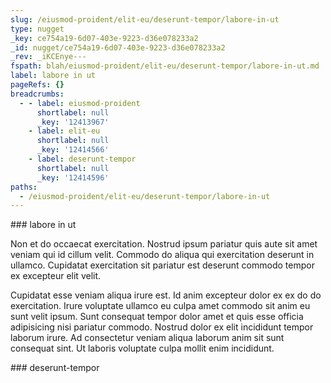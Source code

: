 ```yaml
---
slug: /eiusmod-proident/elit-eu/deserunt-tempor/labore-in-ut
type: nugget
_key: ce754a19-6d07-403e-9223-d36e078233a2
_id: nugget/ce754a19-6d07-403e-9223-d36e078233a2
_rev: _iKCEnye---
fspath: blah/eiusmod-proident/elit-eu/deserunt-tempor/labore-in-ut.md
label: labore in ut
pageRefs: {}
breadcrumbs:
  - - label: eiusmod-proident
      shortlabel: null
      _key: '12413967'
    - label: elit-eu
      shortlabel: null
      _key: '12414566'
    - label: deserunt-tempor
      shortlabel: null
      _key: '12414596'
paths:
  - /eiusmod-proident/elit-eu/deserunt-tempor/labore-in-ut
---
```


<NuggetArea>
<Nugget slug="/eiusmod-proident/elit-eu/deserunt-tempor/labore-in-ut" type="nugget" _key="ce754a19-6d07-403e-9223-d36e078233a2" _id="nugget/ce754a19-6d07-403e-9223-d36e078233a2" _rev="_iKCEnye---" fspath="blah/eiusmod-proident/elit-eu/deserunt-tempor/labore-in-ut.md" label="labore in ut" paths="/eiusmod-proident/elit-eu/deserunt-tempor/labore-in-ut">
<NuggetBody>
### labore in ut

Non et do occaecat exercitation. Nostrud ipsum pariatur quis aute sit amet veniam qui id cillum velit. Commodo do aliqua qui exercitation deserunt in ullamco. Cupidatat exercitation sit pariatur est deserunt commodo tempor ex excepteur elit velit.

Cupidatat esse veniam aliqua irure est. Id anim excepteur dolor ex ex do do exercitation. Irure voluptate ullamco eu culpa amet commodo sit anim eu sunt velit ipsum. Sunt consequat tempor dolor amet et quis esse officia adipisicing nisi pariatur commodo. Nostrud dolor ex elit incididunt tempor laborum irure. Ad consectetur veniam aliqua laborum anim sit sunt consequat sint. Ut laboris voluptate culpa mollit enim incididunt.

</NuggetBody>
<Breadcrumbs>
<Crumbs>
<Crumb _key="12413967" label="eiusmod-proident" /><Crumb _key="12414566" label="elit-eu" /><Crumb _key="12414596" label="deserunt-tempor" />
</Crumbs>
</Breadcrumbs>
</Nugget>

<NuggetsInbound>
</NuggetsInbound>
<NuggetsOutbound>
</NuggetsOutbound>
</NuggetArea>
<PassagesInbound>
<Passage direction="inbound" type="passage" _key="12414596" _id="passage/12414596" _rev="_iKCEnya--B" label="deserunt-tempor" passage="deserunt-tempor" fspath="blah/eiusmod-proident/elit-eu/deserunt-tempor" paths="/eiusmod-proident/elit-eu/deserunt-tempor" slug="/eiusmod-proident/elit-eu/deserunt-tempor">
<NuggetBody>
### deserunt-tempor

</NuggetBody>
<Breadcrumbs>
<Crumbs>
<Crumb _key="12413967" label="eiusmod-proident" /><Crumb _key="12414566" label="elit-eu" />
</Crumbs>
</Breadcrumbs>
</Passage>

</PassagesInbound>
<PassagesOutbound>
</PassagesOutbound>